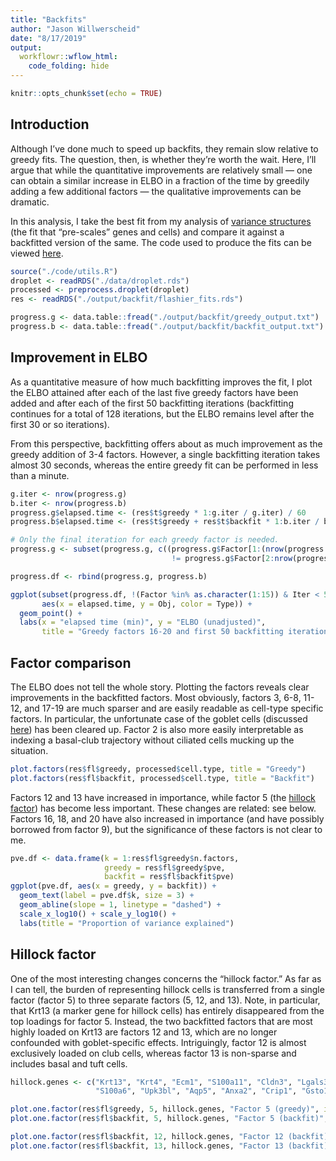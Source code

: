 ```yaml
---
title: "Backfits"
author: "Jason Willwerscheid"
date: "8/17/2019"
output:
  workflowr::wflow_html:
    code_folding: hide
---
```


```r
knitr::opts_chunk$set(echo = TRUE)
```

## Introduction

Although I've done much to speed up backfits, they remain slow relative to greedy fits. The question, then, is whether they're worth the wait. Here, I'll argue that while the quantitative improvements are relatively small --- one can obtain a similar increase in ELBO in a fraction of the time by greedily adding a few additional factors --- the qualitative improvements can be dramatic.

In this analysis, I take the best fit from my analysis of [variance structures](var_type.html) (the fit that "pre-scales" genes and cells) and compare it against a backfitted version of the same. The code used to produce the fits can be viewed [here](https://github.com/willwerscheid/scFLASH/blob/master/code/backfit/flashier_fits.R).

```r
source("./code/utils.R")
droplet <- readRDS("./data/droplet.rds")
processed <- preprocess.droplet(droplet)
res <- readRDS("./output/backfit/flashier_fits.rds")

progress.g <- data.table::fread("./output/backfit/greedy_output.txt")
progress.b <- data.table::fread("./output/backfit/backfit_output.txt")
```

## Improvement in ELBO

As a quantitative measure of how much backfitting improves the fit, I plot the ELBO attained after each of the last five greedy factors have been added and after each of the first 50 backfitting iterations (backfitting continues for a total of 128 iterations, but the ELBO remains level after the first 30 or so iterations).

From this perspective, backfitting offers about as much improvement as the greedy addition of 3-4 factors. However, a single backfitting iteration takes almost 30 seconds, whereas the entire greedy fit can be performed in less than a minute.

```r
g.iter <- nrow(progress.g)
b.iter <- nrow(progress.b)
progress.g$elapsed.time <- (res$t$greedy * 1:g.iter / g.iter) / 60
progress.b$elapsed.time <- (res$t$greedy + res$t$backfit * 1:b.iter / b.iter) / 60

# Only the final iteration for each greedy factor is needed.
progress.g <- subset(progress.g, c((progress.g$Factor[1:(nrow(progress.g) - 1)]
                                    != progress.g$Factor[2:nrow(progress.g)]), TRUE))

progress.df <- rbind(progress.g, progress.b)

ggplot(subset(progress.df, !(Factor %in% as.character(1:15)) & Iter < 50), 
       aes(x = elapsed.time, y = Obj, color = Type)) +
  geom_point() +
  labs(x = "elapsed time (min)", y = "ELBO (unadjusted)",
       title = "Greedy factors 16-20 and first 50 backfitting iterations")
```

## Factor comparison

The ELBO does not tell the whole story. Plotting the factors reveals clear improvements in the backfitted factors. Most obviously, factors 3, 6-8, 11-12, and 17-19 are much sparser and are easily readable as cell-type specific factors. In particular, the unfortunate case of the goblet cells (discussed [here](var_type.html#goblet_cells_factors)) has been cleared up. Factor 2 is also more easily interpretable as indexing a basal-club trajectory without ciliated cells mucking up the situation.

```r
plot.factors(res$fl$greedy, processed$cell.type, title = "Greedy")
plot.factors(res$fl$backfit, processed$cell.type, title = "Backfit")
```

Factors 12 and 13 have increased in importance, while factor 5 (the [hillock factor](var_type.html#hillock_factor)) has become less important. These changes are related: see below. Factors 16, 18, and 20 have also increased in importance (and have possibly borrowed from factor 9), but the significance of these factors is not clear to me.

```r
pve.df <- data.frame(k = 1:res$fl$greedy$n.factors, 
                     greedy = res$fl$greedy$pve, 
                     backfit = res$fl$backfit$pve)
ggplot(pve.df, aes(x = greedy, y = backfit)) +
  geom_text(label = pve.df$k, size = 3) + 
  geom_abline(slope = 1, linetype = "dashed") + 
  scale_x_log10() + scale_y_log10() +
  labs(title = "Proportion of variance explained")
```

## Hillock factor

One of the most interesting changes concerns the "hillock factor." As far as I can tell, the burden of representing hillock cells is transferred from a single factor (factor 5) to three separate factors (5, 12, and 13). Note, in particular, that Krt13 (a marker gene for hillock cells) has entirely disappeared from the top loadings for factor 5. Instead, the two backfitted factors that are most highly loaded on Krt13 are factors 12 and 13, which are no longer confounded with goblet-specific effects. Intriguingly, factor 12 is almost exclusively loaded on club cells, whereas factor 13 is non-sparse and includes basal and tuft cells.

```r
hillock.genes <- c("Krt13", "Krt4", "Ecm1", "S100a11", "Cldn3", "Lgals3", "Anxa1",
                   "S100a6", "Upk3bl", "Aqp5", "Anxa2", "Crip1", "Gsto1", "Tppp3")

plot.one.factor(res$fl$greedy, 5, hillock.genes, "Factor 5 (greedy)", invert = TRUE)
plot.one.factor(res$fl$backfit, 5, hillock.genes, "Factor 5 (backfit)", invert = TRUE)

plot.one.factor(res$fl$backfit, 12, hillock.genes, "Factor 12 (backfit)", invert = TRUE)
plot.one.factor(res$fl$backfit, 13, hillock.genes, "Factor 13 (backfit)", invert = FALSE)
```
